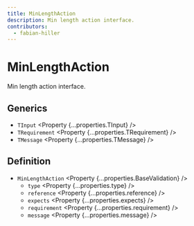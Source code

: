 ```yaml
---
title: MinLengthAction
description: Min length action interface.
contributors:
  - fabian-hiller
---
```



# MinLengthAction

Min length action interface.

## Generics

- `TInput` <Property {...properties.TInput} />
- `TRequirement` <Property {...properties.TRequirement} />
- `TMessage` <Property {...properties.TMessage} />

## Definition

- `MinLengthAction` <Property {...properties.BaseValidation} />
  - `type` <Property {...properties.type} />
  - `reference` <Property {...properties.reference} />
  - `expects` <Property {...properties.expects} />
  - `requirement` <Property {...properties.requirement} />
  - `message` <Property {...properties.message} />
